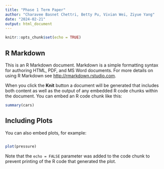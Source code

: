 ```yaml
---
title: "Phase 1 Term Paper"
author: "Charavee Basnet Chettri, Betty Pu, Vivian Wei, Ziyue Yang"
date: "2024-02-21"
output: html_document
---
```


```r
knitr::opts_chunk$set(echo = TRUE)
```

## R Markdown

This is an R Markdown document. Markdown is a simple formatting syntax for authoring HTML, PDF, and MS Word documents. For more details on using R Markdown see <http://rmarkdown.rstudio.com>.

When you click the **Knit** button a document will be generated that includes both content as well as the output of any embedded R code chunks within the document. You can embed an R code chunk like this:

```r
summary(cars)
```

## Including Plots

You can also embed plots, for example:

```r
```


```r
plot(pressure)
```

Note that the `echo = FALSE` parameter was added to the code chunk to prevent printing of the R code that generated the plot.
